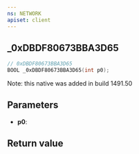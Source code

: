 ```yaml
---
ns: NETWORK
apiset: client
---
```

## _0xDBDF80673BBA3D65

```c
// 0xDBDF80673BBA3D65
BOOL _0xDBDF80673BBA3D65(int p0);
```

Note: this native was added in build 1491.50

## Parameters
* **p0**:

## Return value